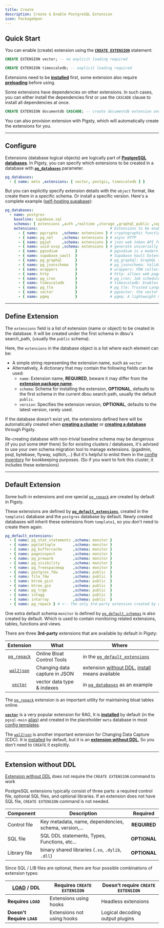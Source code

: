 ```yaml
---
title: Create
description: Create & Enable PostgreSQL Extension
icon: PackageOpen
---
```



## Quick Start

You can enable (create) extension using the [**`CREATE EXTENSION`**](https://www.postgresql.org/docs/current/sql-createextension.html) statement:

```sql tab="vector"
CREATE EXTENSION vector; -- no explicit loading required
```
```sql tab="timescaledb"
CREATE EXTENSION timescaledb; -- explicit loading required
```

Extensions need to be [**installed**](/docs/pgsql/ext/install) first, some extension also require [**preloading**](/docs/pgsql/ext/config) before using.

Some extensions have dependencies on other extensions.
In such cases, you can either install the dependencies first
or use the `CASCADE` clause to install all dependencies at once.

```sql
CREATE EXTENSION documentdb CASCADE; -- create documentdb extension and all its dependencies
```

You can also provision extension with Pigsty, which will automatically create the extensions for you.


------

## Configure

Extensions (database logical objects) are logically part of [**PostgreSQL databases**](/docs/pgsql/db).
In Pigsty, you can specify which extensions to be created in a database with [**`pg_databases`**](/docs/pgsql/param#pg_databases) parameter.

```yaml
pg_databases:
  - { name: meta ,extensions: [ vector, postgis, timescaledb ] }
```

But you can explicitly specify extension details with the `object` format, like create them in a specific schema.
Or install a specific version. Here's a complete example ([self-hosting supabase](/docs/app/supabase)):

```yaml
pg_databases:
  - name: postgres
    baseline: supabase.sql
    schemas: [ extensions ,auth ,realtime ,storage ,graphql_public ,supabase_functions ,_analytics ,_realtime ]
    extensions:                                 # Extensions to be enabled in the postgres database
      - { name: pgcrypto  ,schema: extensions } # cryptographic functions
      - { name: pg_net    ,schema: extensions } # async HTTP
      - { name: pgjwt     ,schema: extensions } # json web token API for postgres
      - { name: uuid-ossp ,schema: extensions } # generate universally unique identifiers (UUIDs)
      - { name: pgsodium        }               # pgsodium is a modern cryptography library for Postgres.
      - { name: supabase_vault  }               # Supabase Vault Extension
      - { name: pg_graphql      }               # pg_graphql: GraphQL support
      - { name: pg_jsonschema   }               # pg_jsonschema: Validate json schema
      - { name: wrappers        }               # wrappers: FDW collections
      - { name: http            }               # http: allows web page retrieval inside the database.
      - { name: pg_cron         }               # pg_cron: Job scheduler for PostgreSQL
      - { name: timescaledb     }               # timescaledb: Enables scalable inserts and complex queries for time-series data
      - { name: pg_tle          }               # pg_tle: Trusted Language Extensions for PostgreSQL
      - { name: vector          }               # pgvector: the vector similarity search
      - { name: pgmq            }               # pgmq: A lightweight message queue like AWS SQS and RSMQ
```

--------

## Define Extension

The `extensions` field is a list of extension (name or object) to be created in the database.
It will be created under the first schema in dbsu's search_path, (usually the `public` schema).

Here, the `extensions` in the database object is a list where each element can be:

- A simple string representing the extension name, such as `vector`
- Alternatively, A dictionary that may contain the following fields can be used:
  - `name`: Extension name, **REQUIRED**, beware it may differ from the [**extension package name**](/docs/pgsql/ext/pkg).
  - `schema`: Schema for installing the extension, **OPTIONAL**, defaults to the first schema in the current dbsu search path, usually the default `public`.
  - `version`: Specifies the extension version, **OPTIONAL**, defaults to the latest version, rarely used.

If the database doesn’t exist yet, the extensions defined here will be automatically created when [**creating a cluster**](/docs/pgsql/admin#create-cluster) or [**creating a database**](/docs/pgsql/admin#create-database) through Pigsty.

Re-creating database with non-trivial baseline schema may be dangerous (if you put some `DROP` there)
So for existing clusters / databases, it's advised to use your own schema migration tool to manage extensions. (pgadmin, psql, bytebase, flyway, sqlitch,...)
But it's helpful to enlist them in the [config inventory](/docs/config/inventory) for bookkeeping purposes. (So if you want to fork this cluster, it includes these extensions)



------

## Default Extension

Some built-in extensions and one special [`pg_repack`](/ext/pg_repack) are created by default in Pigsty.

These extensions are defined by [**`pg_default_extensions`**](/docs/pgsql/param#pg_default_extensions), created in the `template1` database and the `postgres` database by default.
Newly created databases will inherit these extensions from `template1`, so you don't need to create them again.

```yaml
pg_default_extensions:
  - { name: pg_stat_statements ,schema: monitor }
  - { name: pgstattuple        ,schema: monitor }
  - { name: pg_buffercache     ,schema: monitor }
  - { name: pageinspect        ,schema: monitor }
  - { name: pg_prewarm         ,schema: monitor }
  - { name: pg_visibility      ,schema: monitor }
  - { name: pg_freespacemap    ,schema: monitor }
  - { name: postgres_fdw       ,schema: public  }
  - { name: file_fdw           ,schema: public  }
  - { name: btree_gist         ,schema: public  }
  - { name: btree_gin          ,schema: public  }
  - { name: pg_trgm            ,schema: public  }
  - { name: intagg             ,schema: public  }
  - { name: intarray           ,schema: public  }
  - { name: pg_repack } # <-- The only 3rd-party extension created by default
```

One extra default schema `monitor` is defined by [`pg_default_schemas`](/docs/pgsql/param#pg_default_schemas) is also created by default.
Which is used to contain monitoring related extensions, tables, functions and views.

There are three **3rd-party** extensions that are available by default in Pigsty:

|           Extension           | What                          | Where                                                                                                   |
|:-----------------------------:|-------------------------------|---------------------------------------------------------------------------------------------------------|
| [`pg_repack`](/ext/pg_repack) | Online Bloat Control  Tools   | in the [`pg_default_extensions`](/docs/pgsql/param#pg_default_extensions)                               |
|  [`wal2json`](/ext/wal2json)  | Changing data capture in JSON | extension [without DDL](/ext/list/attr#without-ddl), [install](/docs/pgsql/ext/install) means available |
|    [`vector`](/ext/vector)    | vector data type & indexes    | in [`pg_databases`](/docs/pgsql/param#pg_databases)  as an example                                      |

The [`pg_repack`](/ext/pg_repack) extension is an important utility for maintaining bloat tables online.

[**`vector`**](/ext/vector) is a very popular extension for RAG,
It is [**installed**](/docs/pgsql/ext/install) by default (in the `pgsql-main` [alias](/docs/pgsql/ext/pkg)) and created in the placeholder `meta` database in most [config templates](/docs/config/templates).

The [`wal2json`](/ext/wal2json) is another important extension for Changing Data Capture (CDC). It is [installed](/docs/pgsql/ext/install) by default, but it is an [**extension without DDL**](#extension-without-ddl),
So you don't need to `CREATE` it explicitly.


------

## Extension without DDL

[Extension without DDL](/ext/list/attr#without-ddl) does not require the `CREATE EXTENSION` command to work

PostgreSQL extensions typically consist of three parts: a required control file, optional SQL files, and optional libraries.
If an extension does not have SQL file, `CREATE EXTENSION` command is not needed.

| Component    | Description                                           | Required     |
|--------------|-------------------------------------------------------|:------------:|
| Control file | Key metadata, name, dependencies, schema, version,... | **REQUIRED** |
| SQL file     | SQL DDL statements, Types, Functions, etc...          | **OPTIONAL** |
| Library file | binary shared libraries (`.so`, `.dylib`, `.dll`)     | **OPTIONAL** |

Since SQL / LIB files are optional, there are four possible combinations of extension types:

| **[LOAD](/docs/pgsql/ext/config) / DDL** | Requires `CREATE EXTENSION` | Doesn't require `CREATE EXTENSION` |
|------------------------------------------|-----------------------------|------------------------------------|
| **Requires `LOAD`**                      | Extensions using hooks      | Headless extensions                |
| **Doesn't Require `LOAD`**               | Extensions not using hooks  | Logical decoding output plugins    |

